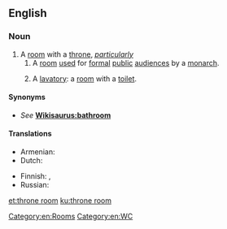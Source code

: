 ==English==
{{wikipedia}}

===Noun===
{{en-noun|head=[[throne]] [[room]]}}

# A [[room]] with a [[throne]], ''[[particularly]]''
## A [[room]] [[use]]d for [[formal]] [[public]] [[audience]]s by a [[monarch]].
## {{context|jocular|_|euphemistic|_|slang|lang=en}} A [[lavatory]]: a [[room]] with a [[toilet]].
====Synonyms====
* {{sense|lavatory}} ''See'' '''[[Wikisaurus:bathroom]]'''

====Translations====
{{trans-top|a monarch's formal audience chamber}}
* Armenian: {{t+|hy|գահասրահ}}
* Dutch: {{t|nl|troonzaal|f}}
{{trans-mid}}
* Finnish: {{t|fi|valtaistuinsali}}, {{t|fi|valtaistuinhuone}}
* Russian: {{t|ru|[[тронный]] [[зал]]}}
{{trans-bottom}}
{{trans-see|toilet}}

[[Category:en:Rooms]]
[[Category:en:WC]]

[[et:throne room]]
[[ku:throne room]]
